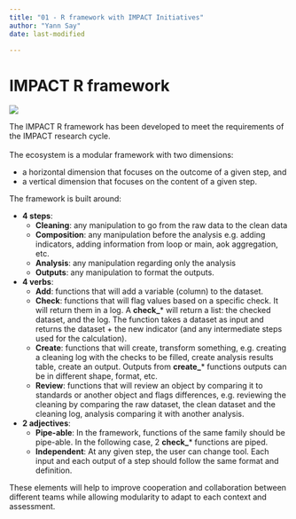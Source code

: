 ```yaml
---
title: "01 - R framework with IMPACT Initiatives"
author: "Yann Say"
date: last-modified

---
```


# IMPACT R framework

![](config/images/rframwork.png)

The IMPACT R framework has been developed to meet the requirements of the IMPACT research cycle. <br/><br/> The ecosystem is a modular framework with two dimensions:

-   a horizontal dimension that focuses on the outcome of a given step, and
-   a vertical dimension that focuses on the content of a given step.

The framework is built around:

-   **4 steps**: 
    -   **Cleaning**: any manipulation to go from the raw data to the clean data
    -   **Composition**: any manipulation before the analysis e.g. adding indicators, adding information from loop or main, aok aggregation, etc.
    -   **Analysis**: any manipulation regarding only the analysis
    -   **Outputs**: any manipulation to format the outputs.
-   **4 verbs**: 
    -   **Add**: functions that will add a variable (column) to the dataset.
    -   **Check**: functions that will flag values based on a specific check. It will return them in a log. A **check\_**\* will return a list: the checked dataset, and the log. The function takes a dataset as input and returns the dataset + the new indicator (and any intermediate steps used for the calculation).
    -   **Create**: functions that will create, transform something, e.g. creating a cleaning log with the checks to be filled, create analysis results table, create an output. Outputs from **create\_**\* functions outputs can be in different shape, format, etc.
    -   **Review**: functions that will review an object by comparing it to standards or another object and flags differences, e.g. reviewing the cleaning by comparing the raw dataset, the clean dataset and the cleaning log, analysis comparing it with another analysis.
-   **2 adjectives**: 
    -   **Pipe-able**: In the framework, functions of the same family should be pipe-able. In the following case, 2 **check\_**\* functions are piped.
    -   **Independent**: At any given step, the user can change tool. Each input and each output of a step should follow the same format and definition.

These elements will help to improve cooperation and collaboration between different teams while allowing modularity to adapt to each context and assessment.

